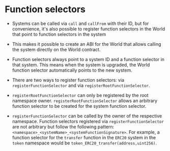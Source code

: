 # Function selectors

- Systems can be called via `call` and `callFrom` with their ID, but for convenience, it's also possible to register function selectors in the World that point to function selectors in the system
- This makes it possible to create an ABI for the World that allows calling the system directly on the World contract.
- Function selectors always point to a system ID and a function selector in that system. This means when the system is upgraded, the World function selector automatically points to the new system.

- There are two ways to register function selectors: via `registerFunctionSelector` and via `registerRootFunctionSelector`.
- `registerRootFunctionSelector` can only be registered by the root namespace owner. `registerRootFunctionSelector` allows an arbitrary function selector to be created for the system function selector.
- `registerFunctionSelector` can be called by the owner of the respective namespace. Function selectors registered via `registerFunctionSelector` are not arbitrary but follow the following pattern: `<namespace>_<systemName>_<systemFunctionSignature>`. For example, a function selector for the `transfer` function in the `ERC20` system in the `token` namespace would be `token_ERC20_transfer(address,uint256)`.
